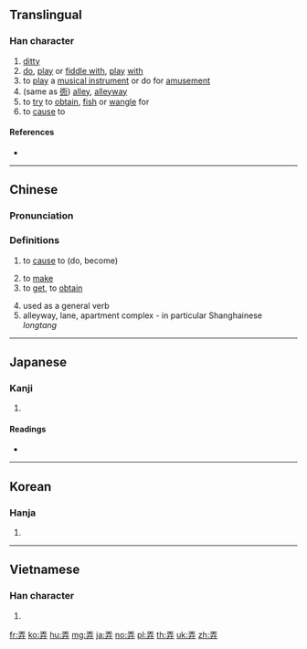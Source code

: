 ==Translingual==

===Han character===
{{Han char|rn=55|rad=廾|as=04|sn=7|four=10441|canj=MGT|ids=⿱王廾}}

# [[ditty]]
# [[do]], [[play]] or [[fiddle with]], [[play]] [[with]]
# to [[play]] a [[musical instrument]] or do for [[amusement]]
# (same as [[衖]]) [[alley]], [[alleyway]]
# to [[try]] to [[obtain]], [[fish]] or [[wangle]] for
# to [[cause]] to

====References====
* {{Han ref|kx=0353.170|dkj=09596|dj=0669.010|hdz=10515.010|uh=5F04|ud=24324|bh=A7CB|bd=42955}}

----

==Chinese==
{{zh-forms}}

===Pronunciation===
{{zh-pron
|m=nòng,lòng
|c=lung6,nung6
|h=pfs=nung
|mn=lāng/lōng
|mn-t=long6
|mc=y
|oc=y
|ma=y
|cat=n,v
}}

===Definitions===
{{zh-hanzi}}

# to [[cause]] to (do, become)
#: {{zh-x|他 把 小孩 弄 哭 了。|He made the kid cry.}}
# to [[make]]
# to [[get]], to [[obtain]]
#: {{zh-x|你 這 書 哪兒{r} 弄 的 呀。|Where did you get the book?}}
# used as a general verb
# alleyway, lane, apartment complex - in particular Shanghainese ''longtang''
#: {{zh-x|上海市 普陀区 安 远 路 一 八 八 弄 十三 号 二 〇 五 室|Suite 205, No. 13, 188 Anyuan Road, Putuo District, Shanghai}}
----

==Japanese==

===Kanji===
{{ja-kanji|grade=c|rs=廾04}}

# {{defn|lang=ja|sort=廾04}}

====Readings====
* {{ja-readings|on=[[ろう]] (rō)|kun=[[もてあそぶ]] (moteasobu), [[たわむれる]] (tawamureru), [[いじる]] (ijiru), [[いじくる]] (ijikuru), [[いらう]] (irau), [[いろう]] (irou), [[まさぐる]] (masaguru)}}

----

==Korean==

===Hanja===
{{ko-hanja|hangeul=[[롱]], [[농]]|eumhun=|rv=rong, nong|mr=rong, nong|y=long, nong}}

# {{defn|lang=ko|sort=廾04}}

----

==Vietnamese==

===Han character===
{{vi-hantu|[[lộng]], [[lóng]], [[lồng]], [[luồng]], [[lòng]], [[lụng]], [[trổng]]|rs=廾04}}

# {{defn|lang=vi|sort=廾04}}

[[fr:弄]]
[[ko:弄]]
[[hu:弄]]
[[mg:弄]]
[[ja:弄]]
[[no:弄]]
[[pl:弄]]
[[th:弄]]
[[uk:弄]]
[[zh:弄]]